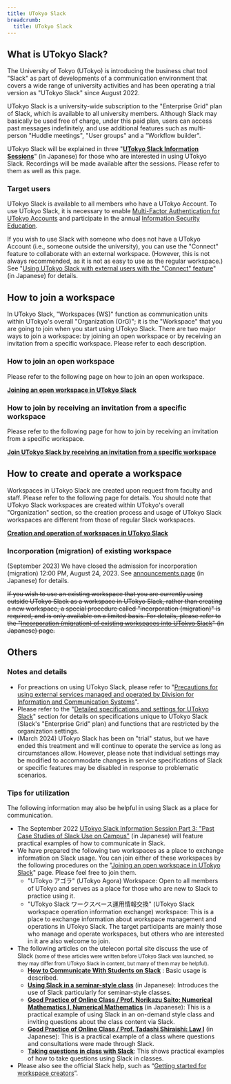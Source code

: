 ```yaml
---
title: UTokyo Slack
breadcrumb:
  title: UTokyo Slack
---
```



<SlackNewDesign />

## What is UTokyo Slack?

The University of Tokyo (UTokyo) is introducing the business chat tool "Slack" as part of developments of a communication environment that covers a wide range of university activities and has been operating a trial version as "UTokyo Slack" since August 2022.

UTokyo Slack is a university-wide subscription to the "Enterprise Grid" plan of Slack, which is available to all university members. Although Slack may basically be used free of charge, under this paid plan, users can access past messages indefinitely, and use additional features such as multi-person "Huddle meetings", "User groups" and a "Workflow builder".

<div class="box">
    UTokyo Slack will be explained in three "<strong><a href="/events/2022-slack/">UTokyo Slack Information Sessions</a></strong>" (in Japanese) for those who are interested in using UTokyo Slack. Recordings will be made available after the sessions. Please refer to them as well as this page.
</div>

### Target users

UTokyo Slack is available to all members who have a UTokyo Account. To use UTokyo Slack, it is necessary to enable [Multi-Factor Authentication for UTokyo Accounts](/en/utokyo_account/mfa/) and participate in the annual [Information Security Education](https://univtokyo.sharepoint.com/sites/Security/SitePages/en/Information_Security_Education.aspx).

If you wish to use Slack with someone who does not have a UTokyo Account (i.e., someone outside the university), you can use the "Connect" feature to collaborate with an external workspace. (However, this is not always recommended, as it is not as easy to use as the regular workspace.) See "[Using UTokyo Slack with external users with the "Connect" feature](/slack/workspace/connect)" (in Japanese) for details.

## How to join a workspace

In UTokyo Slack, "Workspaces (WS)" function as communication units within UTokyo's overall "Organization (OrG)"; it is the "Workspace" that you are going to join when you start using UTokyo Slack. There are two major ways to join a workspace: by joining an open workspace or by receiving an invitation from a specific workspace. Please refer to each description.

### How to join an open workspace

Please refer to the following page on how to join an open workspace.

<b class="box center">
    <a href="join">Joining an open workspace in UTokyo Slack</a>
</b>

### How to join by receiving an invitation from a specific workspace

Please refer to the following page for how to join by receiving an invitation from a specific workspace.

<b class="box center">
    <a href="invited">Join UTokyo Slack by receiving an invitation from a specific workspace</a>
</b>

## How to create and operate a workspace

Workspaces in UTokyo Slack are created upon request from faculty and staff. Please refer to the following page for details. You should note that UTokyo Slack workspaces are created within UTokyo's overall "Organization" section, so the creation process and usage of UTokyo Slack workspaces are different from those of regular Slack workspaces.

<b class="box center">
    <a href="/en/slack/workspace/">Creation and operation of workspaces in UTokyo Slack</a>
</b>

### Incorporation (migration) of existing workspace

(September 2023) We have closed the admission for incorporation (migration) 12:00 PM, August 24, 2023. See [announcements page](/notice/2023/06-slack-migration) (in Japanese) for details.

<del>If you wish to use an existing workspace that you are currently using outside UTokyo Slack as a workspace in UTokyo Slack, rather than creating a new workspace, a special procedure called "incorporation (migration)" is required, and is only available on a limited basis. For details, please refer to the "[Incorporation (migration) of existing workspaces into UTokyo Slack](/slack/workspace/migration)" (in Japanese) page.</del>

## Others

### Notes and details

- For preactions on using UTokyo Slack, please refer to "[Precautions for using external services managed and operated by Division for Information and Communication Systems](/en/docs/dics-terms)".
- Please refer to the "[Detailed specifications and settings for UTokyo Slack](details)" section for details on specifications unique to UTokyo Slack (Slack's "Enterprise Grid" plan) and functions that are restricted by the organization settings.
- (March 2024) UTokyo Slack has been on "trial" status, but we have ended this treatment and will continue to operate the service as long as circumstances allow. However, please note that individual settings may be modified to accommodate changes in service specifications of Slack or specific features may be disabled in response to problematic scenarios.

### Tips for utilization

The following information may also be helpful in using Slack as a place for communication.

- The September 2022 [UTokyo Slack Information Session Part 3: "Past Case Studies of Slack Use on Campus"](/events/2022-slack/#part3) (in Japanese) will feature practical examples of how to communicate in Slack.
- We have prepared the following two workspaces as a place to exchange information on Slack usage. You can join either of these workspaces by the following procedures on the "[Joining an open workspace in UTokyo Slack](join)" page. Please feel free to join them.
    - "UTokyo アゴラ" (UTokyo Agora) Workspace: Open to all members of UTokyo and serves as a place for those who are new to Slack to practice using it.
    - "UTokyo Slack ワークスペース運用情報交換" (UTokyo Slack workspace operation information exchange) workspace: This is a place to exchange information about workspace management and operations in UTokyo Slack. The target participants are mainly those who manage and operate workspaces, but others who are interested in it are also welcome to join.
- The following articles on the utelecon portal site discuss the use of Slack <small>(some of these articles were written before UTokyo Slack was launched, so they may differ from UTokyo Slack in content, but many of them may be helpful)</small>. 
    - **[How to Communicate With Students on Slack](/en/articles/slack-communication/)** : Basic usage is described.
    - **[Using Slack in a seminar-style class](/articles/slack-seminar/)** (in Japanese): Introduces the use of Slack particularly for seminar-style classes.
    - **[Good Practice of Online Class / Prof. Norikazu Saito: Numerical Mathematics I, Numerical Mathematics](/good-practice/interview/saito)** (in Japanese): This is a practical example of using Slack in an on-demand style class and inviting questions about the class content via Slack.
    - **[Good Practice of Online Class / Prof. Tadashi Shiraishi: Law I](/good-practice/interview/shiraishi)** (in Japanese): This is a practical example of a class where questions and consultations were made through Slack.
    - **[Taking questions in class with Slack](/en/articles/question-tools#Slack)**: This shows practical examples of how to take questions using Slack in classes.
- Please also see the official Slack help, such as “[Getting started for workspace creators](https://slack.com/intl/en-gb/help/articles/217626298-Getting-started-for-workspace-creators)”.
